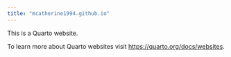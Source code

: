 ```yaml
---
title: "mcatherine1994.github.io"
---
```


This is a Quarto website.

To learn more about Quarto websites visit <https://quarto.org/docs/websites>.

